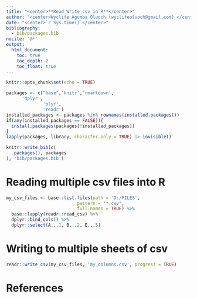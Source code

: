```yaml
---
title: "<center>**Read_Write_csv in R**</center>"
author: "<center>Wyclife Agumba Oluoch (wyclifeoluoch@gmail.com) </center>"
date: "<center>`r Sys.time()`</center>"
bibliography: 
  - bib/packages.bib
nocite: '@*'
output: 
  html_document:
    toc: true
    toc_depth: 2
    toc_float: true
---
```


```r
knitr::opts_chunk$set(echo = TRUE)
```


```r
packages <- c("base",'knitr','rmarkdown',
      'dplyr',
              'plyr',
              'readr')
installed_packages <- packages %in% rownames(installed.packages())
if(any(installed_packages == FALSE)){
  install.packages(packages[!installed_packages])
}
lapply(packages, library, character.only = TRUE) |> invisible()
```

```r
knitr::write_bib(c(
  .packages(), packages
), 'bib/packages.bib')
```

# Reading multiple csv files into R

```r
my_csv_files <- base::list.files(path = 'D:/FILES', 
                           pattern = "*.csv", 
                           full.names = TRUE) %>% 
  base::lapply(readr::read_csv) %>% 
  dplyr::bind_cols() %>% 
  dplyr::select(A...1, B...2, E...5)
```


# Writing to multiple sheets of csv

```r
readr::write_csv(my_csv_files, 'my_columns.csv', progress = TRUE)
```


# References

